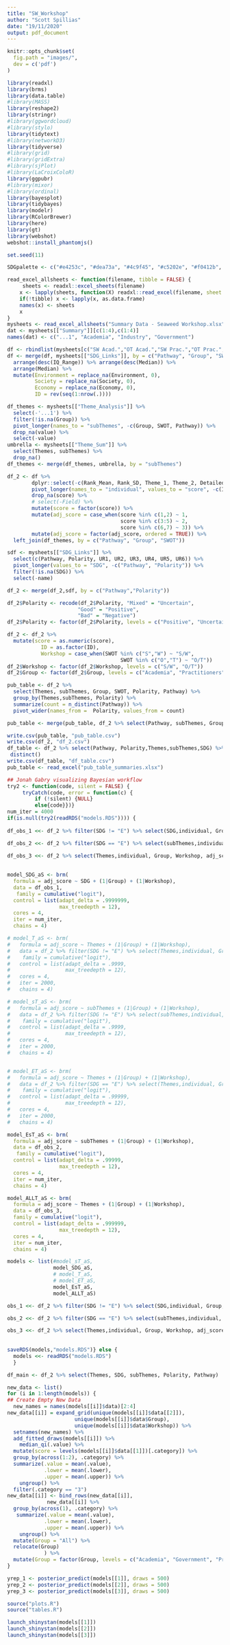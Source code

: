 ```yaml
---
title: "SW_Workshop"
author: "Scott Spillias"
date: "19/11/2020"
output: pdf_document
---
```


```r
knitr::opts_chunk$set(
  fig.path = "images/",
  dev = c('pdf')
)

library(readxl)
library(brms)
library(data.table)
#library(MASS)
library(reshape2)
library(stringr)
#library(ggwordcloud)
#library(stylo)
library(tidytext)
#library(networkD3)
library(tidyverse)
#library(grid)
#library(gridExtra)
#library(sjPlot)
#library(LaCroixColoR)
library(ggpubr)
#library(mixor)
#library(ordinal)
library(bayesplot)
library(tidybayes)
library(modelr)
library(RColorBrewer)
library(here)
library(gt)
library(webshot)
webshot::install_phantomjs()

set.seed(11)

SDGpalette <- c("#e4253c", "#dea73a", "#4c9f45", "#c5202e", "#f0412b", "#29bef2", "#fac315", "#a21c44", "#f26a2c", "#dd1768", "#f99d27", "#be8b2c", "#417f45", "#1c97d3", "#5dbb47", "#06699e", "#18486b", '#99cccc','#669999','#336666')
```


```r

read_excel_allsheets <- function(filename, tibble = FALSE) {
     sheets <- readxl::excel_sheets(filename)
    x <- lapply(sheets, function(X) readxl::read_excel(filename, sheet = X))
    if(!tibble) x <- lapply(x, as.data.frame)
    names(x) <- sheets
    x
}
mysheets <- read_excel_allsheets("Summary Data - Seaweed Workshop.xlsx")
dat <- mysheets[["Summary"]][c(1:4),c(1:4)]
names(dat) <- c("...1", "Academia", "Industry", "Government")

```

```r
df <- rbindlist(mysheets[c("SW Acad.","OT Acad.","SW Prac.","OT Prac.","SW Gov.","OT Gov.")], fill = TRUE)
df <- merge(df, mysheets[["SDG_Links"]], by = c("Pathway", "Group", "SWOT")) %>%
  arrange(desc(IQ_Range)) %>% arrange(desc(Median)) %>% 
  arrange(Median) %>% 
  mutate(Environment = replace_na(Environment, 0),
         Society = replace_na(Society, 0),
         Economy = replace_na(Economy, 0),
         ID = rev(seq(1:nrow(.))))

df_themes <- mysheets[["Theme_Analysis"]] %>% 
  select(-'...1') %>% 
  filter(!is.na(Group)) %>% 
  pivot_longer(names_to = "subThemes", -c(Group, SWOT, Pathway)) %>% 
  drop_na(value) %>% 
  select(-value)
umbrella <- mysheets[["Theme_Sum"]] %>% 
  select(Themes, subThemes) %>% 
  drop_na()
df_themes <- merge(df_themes, umbrella, by = "subThemes")


```

```r
df_2 <- df %>% 
        dplyr::select(-c(Rank_Mean, Rank_SD, Theme_1, Theme_2, Detailed_Theme, Au_1, Au_2, Au_3, UR1, UR2, UR3, UR4, UR5, UR6, Theme, Environment, Economy, Society)) %>%
        pivot_longer(names_to = "individual", values_to = "score", -c(ID, Pathway, Group, SWOT, Median, IQ_Range, Polarity)) %>% 
        drop_na(score) %>% 
        # select(-Field) %>% 
        mutate(score = factor(score)) %>% 
        mutate(adj_score = case_when(score %in% c(1,2) ~ 1,
                                     score %in% c(3:5) ~ 2,
                                     score %in% c(6,7) ~ 3)) %>% 
        mutate(adj_score = factor(adj_score, ordered = TRUE)) %>% 
  left_join(df_themes, by = c("Pathway", "Group", "SWOT"))

sdf <- mysheets[["SDG_Links"]] %>% 
  select(c(Pathway, Polarity, UR1, UR2, UR3, UR4, UR5, UR6)) %>% 
  pivot_longer(values_to = "SDG", -c("Pathway", "Polarity")) %>% 
  filter(!is.na(SDG)) %>% 
  select(-name)

df_2 <- merge(df_2,sdf, by = c("Pathway","Polarity"))

df_2$Polarity <- recode(df_2$Polarity, "Mixed" = "Uncertain",
                       "Good" = "Positive",
                       "Bad" = "Negative")
df_2$Polarity <- factor(df_2$Polarity, levels = c("Positive", "Uncertain", "Negative"))

df_2 <- df_2 %>% 
  mutate(score = as.numeric(score),
           ID = as.factor(ID),
           Workshop = case_when(SWOT %in% c("S","W") ~ "S/W",
                                     SWOT %in% c("O","T") ~ "O/T"))
df_2$Workshop <- factor(df_2$Workshop, levels = c("S/W", "O/T"))
df_2$Group <- factor(df_2$Group, levels = c("Academia", "Practitioners", "Government"))

pub_table <- df_2 %>% 
  select(Themes, subThemes, Group, SWOT, Polarity, Pathway) %>% 
  group_by(Themes,subThemes, Polarity) %>% 
  summarize(count = n_distinct(Pathway)) %>% 
  pivot_wider(names_from =  Polarity, values_from = count)

pub_table <- merge(pub_table, df_2 %>% select(Pathway, subThemes, Group) %>% distinct(), by = "subThemes") %>%arrange(Themes, subThemes) 

write.csv(pub_table, "pub_table.csv")
write.csv(df_2, "df_2.csv")
df_table <- df_2 %>% select(Pathway, Polarity,Themes,subThemes,SDG) %>% 
 distinct()
write.csv(df_table, "df_table.csv")
pub_table <- read_excel("pub_table_summaries.xlsx")

```


```r
## Jonah Gabry visualizing Bayesian workflow
try2 <- function(code, silent = FALSE) {
     tryCatch(code, error = function(c) {
         if (!silent) {NULL}
         else{code}})}
num_iter = 4000 
if(is.null(try2(readRDS("models.RDS")))) {
  
df_obs_1 <<- df_2 %>% filter(SDG != "E") %>% select(SDG,individual, Group, Workshop, adj_score) %>%  distinct()

df_obs_2 <<- df_2 %>% filter(SDG == "E") %>% select(subThemes,individual, Group, Workshop, adj_score) %>%  distinct()
  
df_obs_3 <<- df_2 %>% select(Themes,individual, Group, Workshop, adj_score) %>%  distinct()
    

model_SDG_aS <- brm(
  formula = adj_score ~ SDG + (1|Group) + (1|Workshop),
  data = df_obs_1,
   family = cumulative("logit"),
  control = list(adapt_delta = .9999999, 
                 max_treedepth = 12),
  cores = 4, 
  iter = num_iter, 
  chains = 4)

# model_T_aS <- brm(
#   formula = adj_score ~ Themes + (1|Group) + (1|Workshop),
#   data = df_2 %>% filter(SDG != "E") %>% select(Themes,individual, Group, Workshop, adj_score) %>%  distinct(),
#    family = cumulative("logit"),
#   control = list(adapt_delta = .9999, 
#                  max_treedepth = 12),
#   cores = 4, 
#   iter = 2000, 
#   chains = 4)

# model_sT_aS <- brm(
#   formula = adj_score ~ subThemes + (1|Group) + (1|Workshop),
#   data = df_2 %>% filter(SDG != "E") %>% select(subThemes,individual, Group, Workshop, adj_score) %>%  distinct(),
#    family = cumulative("logit"),
#   control = list(adapt_delta = .9999,
#                  max_treedepth = 12),
#   cores = 4,
#   iter = 2000,
#   chains = 4)


# model_ET_aS <- brm(
#   formula = adj_score ~ Themes + (1|Group) + (1|Workshop),
#   data = df_2 %>% filter(SDG == "E") %>% select(Themes,individual, Group, Workshop, adj_score) %>%  distinct(),
#    family = cumulative("logit"),
#   control = list(adapt_delta = .99999, 
#                  max_treedepth = 12),
#   cores = 4, 
#   iter = 2000, 
#   chains = 4)

model_EsT_aS <- brm(
  formula = adj_score ~ subThemes + (1|Group) + (1|Workshop),
  data = df_obs_2,
   family = cumulative("logit"),
  control = list(adapt_delta = .99999, 
                 max_treedepth = 12),
  cores = 4, 
  iter = num_iter, 
  chains = 4)

model_ALLT_aS <- brm(
  formula = adj_score ~ Themes + (1|Group) + (1|Workshop),
  data = df_obs_3,
  family = cumulative("logit"),
  control = list(adapt_delta = .999999, 
                 max_treedepth = 12),
  cores = 4, 
  iter = num_iter, 
  chains = 4)

models <- list(#model_sT_aS,
               model_SDG_aS,
               # model_T_aS,
               # model_ET_aS,
               model_EsT_aS, 
               model_ALLT_aS)

obs_1 <<- df_2 %>% filter(SDG != "E") %>% select(SDG,individual, Group, Workshop, adj_score) %>%  distinct() %>% pull(adj_score) %>% as.numeric()

obs_2 <<- df_2 %>% filter(SDG == "E") %>% select(subThemes,individual, Group, Workshop, adj_score) %>%  distinct() %>% pull(adj_score) %>% as.numeric()

obs_3 <<- df_2 %>% select(Themes,individual, Group, Workshop, adj_score) %>%  distinct() %>%  pull(adj_score) %>% as.numeric()
  
  
saveRDS(models,"models.RDS")} else {
  models <<- readRDS("models.RDS")
  }
```

```r

df_main <- df_2 %>% select(Themes, SDG, subThemes, Polarity, Pathway)

new_data <- list()
for (i in 1:length(models)) {
## Create Empty New Data
  new_names = names(models[[i]]$data)[2:4]
new_data[[i]] = expand_grid(unique(models[[i]]$data[[2]]),
                      unique(models[[i]]$data$Group),
                      unique(models[[i]]$data$Workshop)) %>% 
  setnames(new_names) %>% 
  add_fitted_draws(models[[i]]) %>%
    median_qi(.value) %>%
  mutate(score = levels(models[[i]]$data[[1]])[.category]) %>%
  group_by(across(1:2), .category) %>% 
  summarize(.value = mean(.value),
            .lower = mean(.lower),
            .upper = mean(.upper)) %>% 
    ungroup() %>% 
  filter(.category == "3") 
new_data[[i]] <- bind_rows(new_data[[i]],
             new_data[[i]] %>% 
  group_by(across(1), .category) %>% 
   summarize(.value = mean(.value),
            .lower = mean(.lower),
            .upper = mean(.upper)) %>% 
    ungroup() %>% 
  mutate(Group = "All") %>% 
  relocate(Group)
            ) %>% 
  mutate(Group = factor(Group, levels = c("Academia", "Government", "Practitioners","All"))) 
}

yrep_1 <- posterior_predict(models[[1]], draws = 500)
yrep_2 <- posterior_predict(models[[2]], draws = 500)
yrep_3 <- posterior_predict(models[[3]], draws = 500)

```
```r
source("plots.R")
source("tables.R")
```


```r
launch_shinystan(models[[1]])
launch_shinystan(models[[2]])
launch_shinystan(models[[3]])
```


